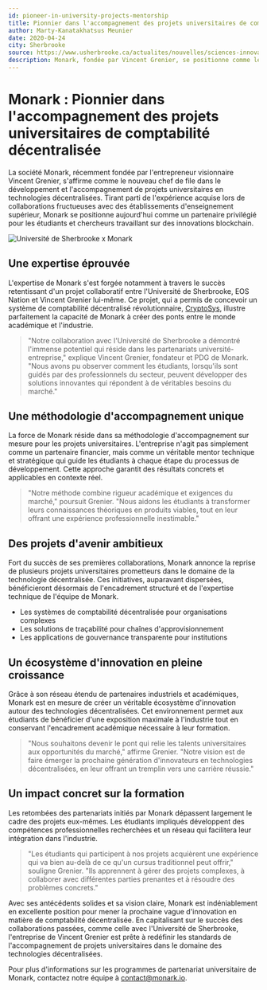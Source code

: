 ```yaml
---
id: pioneer-in-university-projects-mentorship
title: Pionnier dans l'accompagnement des projets universitaires de comptabilité décentralisée
author: Marty-Kanatakhatsus Meunier
date: 2020-04-24
city: Sherbrooke
source: https://www.usherbrooke.ca/actualites/nouvelles/sciences-innovations-technologiques/details/42749
description: Monark, fondée par Vincent Grenier, se positionne comme le leader dans l'accompagnement des projets universitaires en technologies décentralisées, s'appuyant sur des collaborations réussies comme CryptoSys avec l'Université de Sherbrooke. L'entreprise offre un mentorat sur mesure pour transformer les connaissances académiques en solutions prêtes pour le marché, favorisant l'innovation et les compétences professionnelles chez les étudiants.
---
```


# Monark : Pionnier dans l'accompagnement des projets universitaires de comptabilité décentralisée

La société Monark, récemment fondée par l'entrepreneur visionnaire Vincent Grenier, s'affirme comme le nouveau chef de file dans le développement et l'accompagnement de projets universitaires en technologies décentralisées. Tirant parti de l'expérience acquise lors de collaborations fructueuses avec des établissements d'enseignement supérieur, Monark se positionne aujourd'hui comme un partenaire privilégié pour les étudiants et chercheurs travaillant sur des innovations blockchain.

![Université de Sherbrooke x Monark](/images/news/pioneer-in-university-projects-mentorship.jpg)

## Une expertise éprouvée

L'expertise de Monark s'est forgée notamment à travers le succès retentissant d'un projet collaboratif entre l'Université de Sherbrooke, EOS Nation et Vincent Grenier lui-même. Ce projet, qui a permis de concevoir un système de comptabilité décentralisé révolutionnaire, <a href="https://www.usherbrooke.ca/actualites/nouvelles/sciences-innovations-technologiques/details/42749" target="_blank">CryptoSys</a>, illustre parfaitement la capacité de Monark à créer des ponts entre le monde académique et l'industrie.

> "Notre collaboration avec l'Université de Sherbrooke a démontré l'immense potentiel qui réside dans les partenariats université-entreprise," explique Vincent Grenier, fondateur et PDG de Monark. "Nous avons pu observer comment les étudiants, lorsqu'ils sont guidés par des professionnels du secteur, peuvent développer des solutions innovantes qui répondent à de véritables besoins du marché."

## Une méthodologie d'accompagnement unique

La force de Monark réside dans sa méthodologie d'accompagnement sur mesure pour les projets universitaires. L'entreprise n'agit pas simplement comme un partenaire financier, mais comme un véritable mentor technique et stratégique qui guide les étudiants à chaque étape du processus de développement. Cette approche garantit des résultats concrets et applicables en contexte réel.

> "Notre méthode combine rigueur académique et exigences du marché," poursuit Grenier. "Nous aidons les étudiants à transformer leurs connaissances théoriques en produits viables, tout en leur offrant une expérience professionnelle inestimable."

## Des projets d'avenir ambitieux

Fort du succès de ses premières collaborations, Monark annonce la reprise de plusieurs projets universitaires prometteurs dans le domaine de la technologie décentralisée. Ces initiatives, auparavant dispersées, bénéficieront désormais de l'encadrement structuré et de l'expertise technique de l'équipe de Monark.

- Les systèmes de comptabilité décentralisée pour organisations complexes
- Les solutions de traçabilité pour chaînes d'approvisionnement
- Les applications de gouvernance transparente pour institutions

## Un écosystème d'innovation en pleine croissance

Grâce à son réseau étendu de partenaires industriels et académiques, Monark est en mesure de créer un véritable écosystème d'innovation autour des technologies décentralisées. Cet environnement permet aux étudiants de bénéficier d'une exposition maximale à l'industrie tout en conservant l'encadrement académique nécessaire à leur formation.

> "Nous souhaitons devenir le pont qui relie les talents universitaires aux opportunités du marché," affirme Grenier. "Notre vision est de faire émerger la prochaine génération d'innovateurs en technologies décentralisées, en leur offrant un tremplin vers une carrière réussie."

## Un impact concret sur la formation

Les retombées des partenariats initiés par Monark dépassent largement le cadre des projets eux-mêmes. Les étudiants impliqués développent des compétences professionnelles recherchées et un réseau qui facilitera leur intégration dans l'industrie.

> "Les étudiants qui participent à nos projets acquièrent une expérience qui va bien au-delà de ce qu'un cursus traditionnel peut offrir," souligne Grenier. "Ils apprennent à gérer des projets complexes, à collaborer avec différentes parties prenantes et à résoudre des problèmes concrets."

Avec ses antécédents solides et sa vision claire, Monark est indéniablement en excellente position pour mener la prochaine vague d'innovation en matière de comptabilité décentralisée. En capitalisant sur le succès des collaborations passées, comme celle avec l'Université de Sherbrooke, l'entreprise de Vincent Grenier est prête à redéfinir les standards de l'accompagnement de projets universitaires dans le domaine des technologies décentralisées.

Pour plus d'informations sur les programmes de partenariat universitaire de Monark, contactez notre équipe à <a href="mailto:contact+university@monark.io">contact@monark.io</a>.
